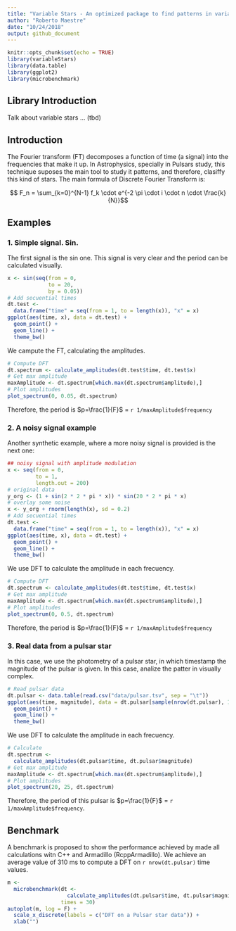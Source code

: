 ```yaml
---
title: "Variable Stars - An optimized package to find patterns in variable stars"
author: "Roberto Maestre"
date: "10/24/2018"
output: github_document
---
```


```r
knitr::opts_chunk$set(echo = TRUE)
library(variableStars)
library(data.table)
library(ggplot2)
library(microbenchmark)
```

## Library Introduction

Talk about variable stars ... (tbd)

## Introduction

The Fourier transform (FT) decomposes a function of time (a signal) into the frequencies that make it up. In Astrophysics, specially in Pulsars study, this technique suposes the main tool to study it patterns, and therefore, clasiffy this kind of stars. The main formula of Discrete Fourier Transform is:

$$ F_n = \sum_{k=0}^{N-1} f_k \cdot e^{-2 \pi \cdot i \cdot n \cdot \frac{k}{N}}$$

## Examples

### 1. Simple signal. Sin.

The first signal is the sin one. This signal is very clear and the period can be calculated visually.

```r
x <- sin(seq(from = 0,
             to = 20,
             by = 0.05))
# Add secuential times
dt.test <-
  data.frame("time" = seq(from = 1, to = length(x)), "x" = x)
ggplot(aes(time, x), data = dt.test) +
  geom_point() +
  geom_line() +
  theme_bw()
```

We campute the FT, calculating the amplitudes.

```r
# Compute DFT
dt.spectrum <- calculate_amplitudes(dt.test$time, dt.test$x)
# Get max amplitude
maxAmplitude <- dt.spectrum[which.max(dt.spectrum$amplitude),]
# Plot amplitudes
plot_spectrum(0, 0.05, dt.spectrum)
```

Therefore, the period is $p=\frac{1}{F}$ = `r 1/maxAmplitude$frequency`

### 2. A noisy signal example

Another synthetic example, where a more noisy signal is provided is the next one:

```r
## noisy signal with amplitude modulation
x <- seq(from = 0,
         to = 1,
         length.out = 200)
# original data
y_org <- (1 + sin(2 * 2 * pi * x)) * sin(20 * 2 * pi * x)
# overlay some noise
x <- y_org + rnorm(length(x), sd = 0.2)
# Add secuential times
dt.test <-
  data.frame("time" = seq(from = 1, to = length(x)), "x" = x)
ggplot(aes(time, x), data = dt.test) +
  geom_point() +
  geom_line() +
  theme_bw()
```

We use DFT to calculate the amplitude in each frecuency.

```r
# Compute DFT
dt.spectrum <- calculate_amplitudes(dt.test$time, dt.test$x)
# Get max amplitude
maxAmplitude <- dt.spectrum[which.max(dt.spectrum$amplitude),]
# Plot amplitudes
plot_spectrum(0, 0.5, dt.spectrum)
```

Therefore, the period is $p=\frac{1}{F}$ = `r 1/maxAmplitude$frequency`


### 3. Real data from a pulsar star

In this case, we use the photometry of a pulsar star, in which timestamp the magnitude of the pulsar is given. In this case, analize the patter in visually complex.

```r
# Read pulsar data
dt.pulsar <- data.table(read.csv("data/pulsar.tsv", sep = "\t"))
ggplot(aes(time, magnitude), data = dt.pulsar[sample(nrow(dt.pulsar), 1000),]) +
  geom_point() +
  geom_line() +
  theme_bw()
```

We use DFT to calculate the amplitude in each frecuency.

```r
# Calculate
dt.spectrum <-
  calculate_amplitudes(dt.pulsar$time, dt.pulsar$magnitude)
# Get max amplitude
maxAmplitude <- dt.spectrum[which.max(dt.spectrum$amplitude),]
# Plot amplitudes
plot_spectrum(20, 25, dt.spectrum)
```


Therefore, the period of this pulsar is $p=\frac{1}{F}$ = `r 1/maxAmplitude$frequency`.


## Benchmark

A benchmark is proposed to show the performance achieved by made all calculations witn C++ and Armadillo (RcppArmadillo). We achieve an average value of $310 \text{ ms}$ to compute a DFT on `r nrow(dt.pulsar)` time values.

```r
m <-
  microbenchmark(dt <-
                   calculate_amplitudes(dt.pulsar$time, dt.pulsar$magnitude),
                 times = 30)
autoplot(m, log = F) +
  scale_x_discrete(labels = c("DFT on a Pulsar star data")) +
  xlab("")
```
